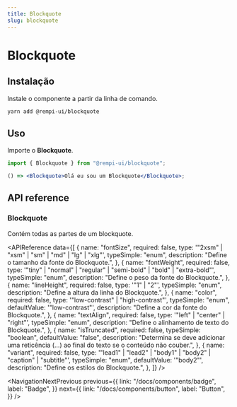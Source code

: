 ```yaml
---
title: Blockquote
slug: blockquote
---
```


# Blockquote

<Description text="Uma citação estendida em nível de bloco." />

<SelectVersion />

<PreviewComponent name="blockquote" />

## Instalação

Instale o componente a partir da linha de comando.

```bash
yarn add @rempi-ui/blockquote
```

## Uso

Importe o <strong>Blockquote</strong>.

```jsx
import { Blockquote } from "@rempi-ui/blockquote";

() => <Blockquote>Olá eu sou um Blockquote</Blockquote>;
```

## API reference

### Blockquote

Contém todas as partes de um blockquote.

<APIReference
  data={[
    {
      name: "fontSize",
      required: false,
      type: '"2xsm" | "xsm" | "sm" | "md" | "lg" | "xlg"',
      typeSimple: "enum",
      description: "Define o tamanho da fonte do Blockquote.",
    },
    {
      name: "fontWeight",
      required: false,
      type: '"tiny" | "normal" | "regular" | "semi-bold" | "bold" | "extra-bold"',
      typeSimple: "enum",
      description: "Define o peso da fonte do Blockquote.",
    },
    {
      name: "lineHeight",
      required: false,
      type: '"1" | "2"',
      typeSimple: "enum",
      description: "Define a altura da linha do Blockquote.",
    },
    {
      name: "color",
      required: false,
      type: '"low-contrast" | "high-contrast"',
      typeSimple: "enum",
      defaultValue: '"low-contrast"',
      description: "Define a cor da fonte do Blockquote.",
    },
    {
      name: "textAlign",
      required: false,
      type: '"left" | "center" | "right"',
      typeSimple: "enum",
      description: "Define o alinhamento de texto do Blockquote.",
    },
    {
      name: "isTruncated",
      required: false,
      typeSimple: "boolean",
      defaultValue: "false",
      description:
        "Determina se deve adicionar uma reticência (...) ao final do texto se o conteúdo não couber.",
    },
    {
      name: "variant",
      required: false,
      type: '"lead1" | "lead2" | "body1" | "body2" | "caption" | "subtitle"',
      typeSimple: "enum",
      defaultValue: '"body2"',
      description: "Define os estilos do Blockquote.",
    },
  ]}
/>

<NavigationNextPrevious
  previous={{
    link: "/docs/components/badge",
    label: "Badge",
  }}
  next={{
    link: "/docs/components/button",
    label: "Button",
  }}
/>

<EditThisPage url="components/pt-BR/blockquote/1.0.0.mdx" />